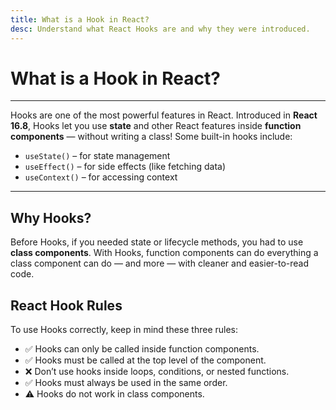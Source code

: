 ```yaml
---
title: What is a Hook in React?
desc: Understand what React Hooks are and why they were introduced.
---
```


# What is a Hook in React?

---

Hooks are one of the most powerful features in React. Introduced in **React 16.8**, Hooks let you use **state** and other React features inside **function components** — without writing a class! Some built-in hooks include:

- `useState()` – for state management
- `useEffect()` – for side effects (like fetching data)
- `useContext()` – for accessing context

---

## Why Hooks?

Before Hooks, if you needed state or lifecycle methods, you had to use **class components**. With Hooks, function components can do everything a class component can do — and more — with cleaner and easier-to-read code.

## React Hook Rules
To use Hooks correctly, keep in mind these three rules:

- ✅ Hooks can only be called inside function components.
- ✅ Hooks must be called at the top level of the component.
- ❌ Don’t use hooks inside loops, conditions, or nested functions.
- ✅ Hooks must always be used in the same order.
- ⚠️ Hooks do not work in class components.




